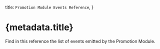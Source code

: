 
  title: `Promotion Module Events Reference`,
}

# {metadata.title}

Find in this reference the list of events emitted by the Promotion Module.

<EventsTable />